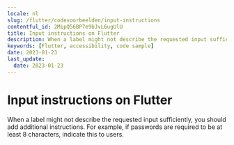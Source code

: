 ```yaml
---
locale: nl
slug: /flutter/codevoorbeelden/input-instructions
contentful_id: 2MipQ56BP7e9bJvL6ugUlU
title: Input instructions on Flutter
description: When a label might not describe the requested input sufficiently, you should add additional instructions.
keywords: [Flutter, accessibility, code sample]
date: 2023-01-23
last_update:
  date: 2023-01-23
---
```


# Input instructions on Flutter

When a label might not describe the requested input sufficiently, you should add additional instructions. For example, if passwords are required to be at least 8 characters, indicate this to users.

<CodeSample id="input-instructions" locale="nl" platform="flutter"/>
